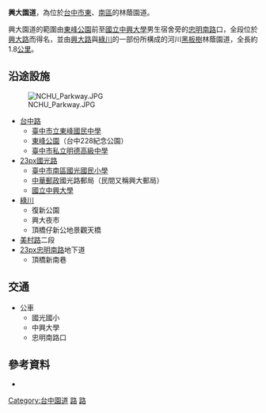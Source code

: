 '''興大園道'''，為位於[[台中市|台中市]][[東區_(台中市)|東]]、[[南區_(台中市)|南區]]的林蔭園道。

興大園道的範圍由[[東峰公園|東峰公園]]前至[[國立中興大學|國立中興大學]]男生宿舍旁的[[忠明南路|忠明南路]]口，全段位於[[興大路|興大路]]而得名，並由[[興大路|興大路]]與[[綠川|綠川]]的一部份所構成的河川[[黑板樹|黑板樹]]林蔭園道，全長約1.8[[公里|公里]]。

==沿途設施==
[[File:NCHU_Parkway.JPG|thumb]]
*[[台中路|台中路]]
** [[臺中市立東峰國民中學|臺中市立東峰國民中學]]
** [[東峰公園|東峰公園]]（台中228紀念公園）
** [[臺中市私立明德高級中學|臺中市私立明德高級中學]]
* [[檔案:TW_PHW3.svg|23px]][[國光路_(台中)|國光路]]
** [[臺中市南區國光國民小學|臺中市南區國光國民小學]]
** [[中華郵政|中華郵政]]國光路郵局（民間又稱興大郵局）
** [[國立中興大學|國立中興大學]]
* [[綠川|綠川]]
** 復新公園
** 興大夜市
** 頂橋仔新公地景觀天橋
* [[美村路|美村路]]二段
* [[檔案:TW_PHW63.svg|23px]][[忠明南路|忠明南路]]地下道
** 頂橋新南巷

==交通==
*公車
**國光國小
**中興大學
**忠明南路口

==參考資料==
<div class="references-small">

*{{cite news|url=http://tw.nextmedia.com/applenews/article/art_id/31593879/IssueID/20090502|title=興大園道 面河擁綠 每坪8萬起|publisher=蘋果日報|language=zh-tw|accessdate=2011-09-12|date=2009-05-02|archive-url=https://web.archive.org/web/20120221000909/http://tw.nextmedia.com/applenews/article/art_id/31593879/IssueID/20090502|archive-date=2012-02-21|dead-url=yes}}

</div>

{{Scenery-stub}}

[[Category:台中園道|Category:台中園道]]
[[Category:臺中市東區交通|路]]
[[Category:臺中市南區交通|路]]